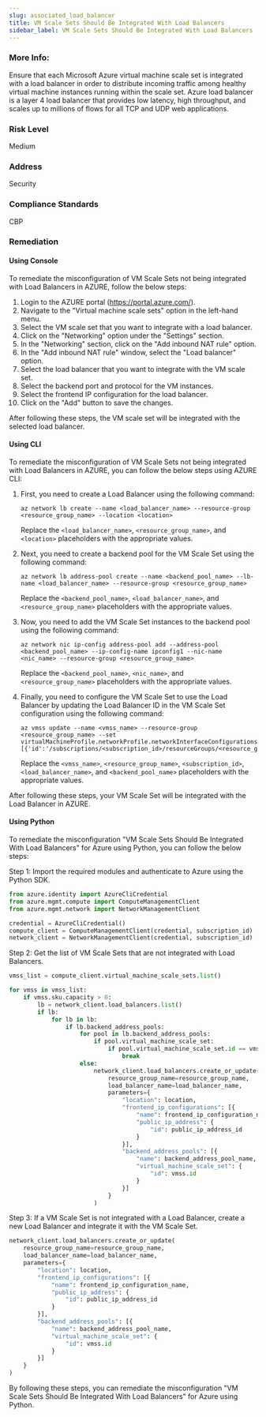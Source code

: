 ```yaml
---
slug: associated_load_balancer
title: VM Scale Sets Should Be Integrated With Load Balancers
sidebar_label: VM Scale Sets Should Be Integrated With Load Balancers
---
```


### More Info:

Ensure that each Microsoft Azure virtual machine scale set is integrated with a load balancer in order to distribute incoming traffic among healthy virtual machine instances running within the scale set. Azure load balancer is a layer 4 load balancer that provides low latency, high throughput, and scales up to millions of flows for all TCP and UDP web applications.

### Risk Level

Medium

### Address

Security

### Compliance Standards

CBP
### Remediation

#### Using Console

To remediate the misconfiguration of VM Scale Sets not being integrated with Load Balancers in AZURE, follow the below steps:

1. Login to the AZURE portal (https://portal.azure.com/).
2. Navigate to the "Virtual machine scale sets" option in the left-hand menu.
3. Select the VM scale set that you want to integrate with a load balancer.
4. Click on the "Networking" option under the "Settings" section.
5. In the "Networking" section, click on the "Add inbound NAT rule" option.
6. In the "Add inbound NAT rule" window, select the "Load balancer" option.
7. Select the load balancer that you want to integrate with the VM scale set.
8. Select the backend port and protocol for the VM instances.
9. Select the frontend IP configuration for the load balancer.
10. Click on the "Add" button to save the changes.

After following these steps, the VM scale set will be integrated with the selected load balancer.

#### Using CLI

To remediate the misconfiguration of VM Scale Sets not being integrated with Load Balancers in AZURE, you can follow the below steps using AZURE CLI:

1. First, you need to create a Load Balancer using the following command:

   ```
   az network lb create --name <load_balancer_name> --resource-group <resource_group_name> --location <location>
   ```

   Replace the `<load_balancer_name>`, `<resource_group_name>`, and `<location>` placeholders with the appropriate values.

2. Next, you need to create a backend pool for the VM Scale Set using the following command:

   ```
   az network lb address-pool create --name <backend_pool_name> --lb-name <load_balancer_name> --resource-group <resource_group_name>
   ```

   Replace the `<backend_pool_name>`, `<load_balancer_name>`, and `<resource_group_name>` placeholders with the appropriate values.

3. Now, you need to add the VM Scale Set instances to the backend pool using the following command:

   ```
   az network nic ip-config address-pool add --address-pool <backend_pool_name> --ip-config-name ipconfig1 --nic-name <nic_name> --resource-group <resource_group_name>
   ```

   Replace the `<backend_pool_name>`, `<nic_name>`, and `<resource_group_name>` placeholders with the appropriate values.

4. Finally, you need to configure the VM Scale Set to use the Load Balancer by updating the Load Balancer ID in the VM Scale Set configuration using the following command:

   ```
   az vmss update --name <vmss_name> --resource-group <resource_group_name> --set virtualMachineProfile.networkProfile.networkInterfaceConfigurations[0].ipConfigurations[0].loadBalancerBackendAddressPools=[{'id':'/subscriptions/<subscription_id>/resourceGroups/<resource_group_name>/providers/Microsoft.Network/loadBalancers/<load_balancer_name>/backendAddressPools/<backend_pool_name>'}]
   ```

   Replace the `<vmss_name>`, `<resource_group_name>`, `<subscription_id>`, `<load_balancer_name>`, and `<backend_pool_name>` placeholders with the appropriate values.

After following these steps, your VM Scale Set will be integrated with the Load Balancer in AZURE.

#### Using Python

To remediate the misconfiguration "VM Scale Sets Should Be Integrated With Load Balancers" for Azure using Python, you can follow the below steps:

Step 1: Import the required modules and authenticate to Azure using the Python SDK.

```python
from azure.identity import AzureCliCredential
from azure.mgmt.compute import ComputeManagementClient
from azure.mgmt.network import NetworkManagementClient

credential = AzureCliCredential()
compute_client = ComputeManagementClient(credential, subscription_id)
network_client = NetworkManagementClient(credential, subscription_id)
```

Step 2: Get the list of VM Scale Sets that are not integrated with Load Balancers.

```python
vmss_list = compute_client.virtual_machine_scale_sets.list()

for vmss in vmss_list:
    if vmss.sku.capacity > 0:
        lb = network_client.load_balancers.list()
        if lb:
            for lb in lb:
                if lb.backend_address_pools:
                    for pool in lb.backend_address_pools:
                        if pool.virtual_machine_scale_set:
                            if pool.virtual_machine_scale_set.id == vmss.id:
                                break
                    else:
                        network_client.load_balancers.create_or_update(
                            resource_group_name=resource_group_name,
                            load_balancer_name=load_balancer_name,
                            parameters={
                                "location": location,
                                "frontend_ip_configurations": [{
                                    "name": frontend_ip_configuration_name,
                                    "public_ip_address": {
                                        "id": public_ip_address_id
                                    }
                                }],
                                "backend_address_pools": [{
                                    "name": backend_address_pool_name,
                                    "virtual_machine_scale_set": {
                                        "id": vmss.id
                                    }
                                }]
                            }
                        )
```

Step 3: If a VM Scale Set is not integrated with a Load Balancer, create a new Load Balancer and integrate it with the VM Scale Set.

```python
network_client.load_balancers.create_or_update(
    resource_group_name=resource_group_name,
    load_balancer_name=load_balancer_name,
    parameters={
        "location": location,
        "frontend_ip_configurations": [{
            "name": frontend_ip_configuration_name,
            "public_ip_address": {
                "id": public_ip_address_id
            }
        }],
        "backend_address_pools": [{
            "name": backend_address_pool_name,
            "virtual_machine_scale_set": {
                "id": vmss.id
            }
        }]
    }
)
```

By following these steps, you can remediate the misconfiguration "VM Scale Sets Should Be Integrated With Load Balancers" for Azure using Python.



